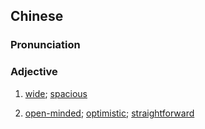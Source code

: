{{also|阔落}}
==Chinese==
{{zh-forms|s=阔落}}

===Pronunciation===
{{zh-pron
|m=kuòluò
|c=fut3 lok6
|cat=a
}}

===Adjective===
{{zh-adj}}

# {{lb|zh|literary|or|Cantonese}} [[wide]]; [[spacious]]
# {{lb|zh|literary}} [[open-minded]]; [[optimistic]]; [[straightforward]]